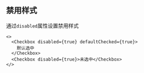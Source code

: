 ## 禁用样式

通过`disabled`属性设置禁用样式

```tsx live=true className=s-container--button
<>
  <Checkbox disabled={true} defaultChecked={true}>
    默认选中
  </Checkbox>
  <Checkbox disabled={true}>未选中</Checkbox>
</>
```
